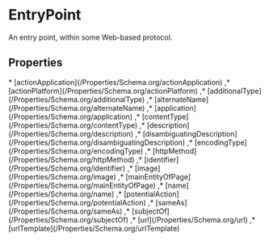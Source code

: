 
# EntryPoint

An entry point, within some Web-based protocol.

## Properties

<Grid>
* [actionApplication](/Properties/Schema.org/actionApplication)
,* [actionPlatform](/Properties/Schema.org/actionPlatform)
,* [additionalType](/Properties/Schema.org/additionalType)
,* [alternateName](/Properties/Schema.org/alternateName)
,* [application](/Properties/Schema.org/application)
,* [contentType](/Properties/Schema.org/contentType)
,* [description](/Properties/Schema.org/description)
,* [disambiguatingDescription](/Properties/Schema.org/disambiguatingDescription)
,* [encodingType](/Properties/Schema.org/encodingType)
,* [httpMethod](/Properties/Schema.org/httpMethod)
,* [identifier](/Properties/Schema.org/identifier)
,* [image](/Properties/Schema.org/image)
,* [mainEntityOfPage](/Properties/Schema.org/mainEntityOfPage)
,* [name](/Properties/Schema.org/name)
,* [potentialAction](/Properties/Schema.org/potentialAction)
,* [sameAs](/Properties/Schema.org/sameAs)
,* [subjectOf](/Properties/Schema.org/subjectOf)
,* [url](/Properties/Schema.org/url)
,* [urlTemplate](/Properties/Schema.org/urlTemplate)

</Grid>

